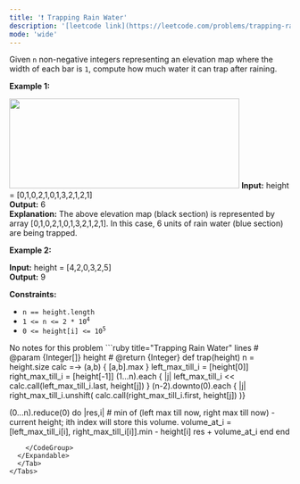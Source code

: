 ```yaml
---
title: '❗️ Trapping Rain Water'
description: '[leetcode link](https://leetcode.com/problems/trapping-rain-water/description/)'
mode: 'wide'
---
```

<Tabs>
  <Tab title="Question" icon="circle-question" iconType="regular">
    <Card>
      <p>Given <code>n</code> non-negative integers representing an elevation map where the width of each bar is <code>1</code>, compute how much water it can trap after raining.</p>   <p><strong class="example">Example 1:</strong></p> <img src="https://assets.leetcode.com/uploads/2018/10/22/rainwatertrap.png" style="width: 412px; height: 161px;" />  <strong>Input:</strong> height = [0,1,0,2,1,0,1,3,2,1,2,1] <br/> <strong>Output:</strong> 6 <br/> <strong>Explanation:</strong> The above elevation map (black section) is represented by array [0,1,0,2,1,0,1,3,2,1,2,1]. In this case, 6 units of rain water (blue section) are being trapped.   <p><strong class="example">Example 2:</strong></p>   <strong>Input:</strong> height = [4,2,0,3,2,5] <br/> <strong>Output:</strong> 9    <p><strong>Constraints:</strong></p>  <ul>  <li><code>n == height.length</code></li>  <li><code>1 &lt;= n &lt;= 2 * 10<sup>4</sup></code></li>  <li><code>0 &lt;= height[i] &lt;= 10<sup>5</sup></code></li> </ul> 
    </Card>
  </Tab>
  <Tab title="Solution" icon="lightbulb" iconType="regular" >
    <Card>
      No notes for this problem
    </Card>
  <Expandable title="code">
    <CodeGroup dropdown>
```ruby title="Trapping Rain Water" lines
# @param {Integer[]} height
# @return {Integer}
def trap(height)
  n = height.size
  calc =-> (a,b) { [a,b].max }
  left_max_till_i = [height[0]]
  right_max_till_i = [height[-1]]
  (1...n).each { |j| left_max_till_i << calc.call(left_max_till_i.last, height[j]) }
  (n-2).downto(0).each { |j| right_max_till_i.unshift( calc.call(right_max_till_i.first, height[j]) )}
  
  (0...n).reduce(0) do |res,i|
    # min of (left max till now, right max till now) - current height; ith index will store this volume.
    volume_at_i = [left_max_till_i[i], right_max_till_i[i]].min - height[i]
    res + volume_at_i
  end
end


```
    </CodeGroup>
  </Expandable>
  </Tab>
</Tabs>